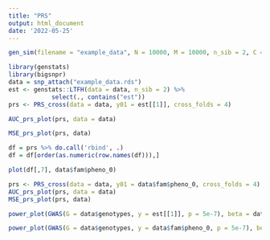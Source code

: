 ```yaml
---
title: "PRS"
output: html_document
date: '2022-05-25'
---
```


```r
gen_sim(filename = "example_data", N = 10000, M = 10000, n_sib = 2, C = 150, block_size = 2000)
```
```r
library(genstats)
library(bigsnpr)
data = snp_attach("example_data.rds")
est <- genstats::LTFH(data = data, n_sib = 2) %>% 
            select(., contains("est"))
prs <- PRS_cross(data = data, y01 = est[[1]], cross_folds = 4)
```
```r
AUC_prs_plot(prs, data = data)
```
```r
MSE_prs_plot(prs, data)
```
```r
df = prs %>% do.call('rbind', .)
df = df[order(as.numeric(row.names(df))),]

plot(df[,7], data$fam$pheno_0)
```
```r
prs <- PRS_cross(data = data, y01 = data$fam$pheno_0, cross_folds = 4)
AUC_prs_plot(prs, data = data)
MSE_prs_plot(prs, data)
```
```r
power_plot(GWAS(G = data$genotypes, y = est[[1]], p = 5e-7), beta = data$map$beta)
```


```r
power_plot(GWAS(G = data$genotypes, y = data$fam$pheno_0, p = 5e-7), beta = data$map$beta)
```


